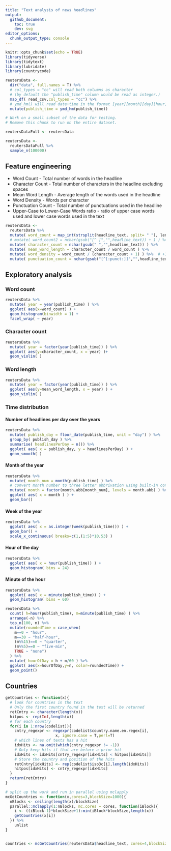 ```yaml
---
title: "Text analysis of news headlines"
output:
  github_document:
    toc: true
    dev: svg
editor_options: 
  chunk_output_type: console
---
```


```r
knitr::opts_chunk$set(echo = TRUE)
library(tidyverse)
library(tidytext)
library(lubridate)
library(countrycode)
```

```r
reutersData <- 
  dir("data", full.names = T) %>% 
  # col_types = "cc" will read both columns as character
  # (by default the "publish_time" column would be read as integer.)
  map_df( read_csv,col_types = "cc") %>%
  # ymd_hm() will read date+time in the format [year][month][day][hour][minute]
  mutate(publish_time = ymd_hm(publish_time))
```


```r
# Work on a small subset of the data for testing.
# Remove this chunk to run on the entire dataset.

reutersDataFull <- reutersData

reutersData <- 
  reutersDataFull %>% 
  sample_n(100000)
```


## Feature engineering


* Word Count - Total number of words in the headline
* Character Count - Total number of characters in the headline excluding spaces
* Mean Word Length - Average length of the words used in the headline
* Word Density - Words per character
* Punctuation Count - Total number of punctuations used in the headline
* Upper-Case to Lower-Case Words ratio - ratio of upper case words used and lower case words used in the text

```r
reutersData <-
  reutersData %>% 
  mutate( word_count = map_int(strsplit(headline_text, split= " "), length) ) %>%
  # mutate( word_count2 = nchar(gsub("[^ ]","",headline_text)) + 1 ) %>% # alternative
  mutate( character_count = nchar(gsub(" ","",headline_text)) ) %>%
  mutate( mean_word_length = character_count / word_count ) %>%
  mutate( word_density = word_count / (character_count + 1) ) %>%  # +1 because... it was in the kaggle solution
  mutate( punctuation_count = nchar(gsub("[^[:punct:]]","",headline_text)) )
```

## Exploratory analysis

### Word count

```r
reutersData %>% 
  mutate( year = year(publish_time) ) %>% 
  ggplot( aes(x=word_count) ) +
  geom_histogram(binwidth = 1) +
  facet_wrap( ~ year)
```

### Character count

```r
reutersData %>% 
  mutate( year = factor(year(publish_time)) ) %>% 
  ggplot( aes(y=character_count, x = year) )+
  geom_violin( )
```

### Word length

```r
reutersData %>% 
  mutate( year = factor(year(publish_time)) ) %>% 
  ggplot( aes(y=mean_word_length, x = year) ) +
  geom_violin( )
```

### Time distribution

#### Number of headlines per day over the years

```r
reutersData %>% 
  mutate( publish_day = floor_date(publish_time, unit = "day") ) %>% 
  group_by( publish_day ) %>% 
  summarise( headlinesPerDay = n()) %>%
  ggplot( aes( x = publish_day, y = headlinesPerDay) ) +
  geom_smooth( )
```

#### Month of the year

```r
reutersData %>% 
  mutate( month_num = month(publish_time) ) %>%
  # convert month number to three letter abbrivation using built-in constant month.abb
  mutate( month = factor(month.abb[month_num], levels = month.abb) ) %>% 
  ggplot( aes( x = month ) ) +
  geom_bar()
```

#### Week of the year

```r
reutersData %>% 
  ggplot( aes( x = as.integer(week(publish_time))) ) +
  geom_bar() +
  scale_x_continuous( breaks=c(1,(1:5)*10,53) )
```

#### Hour of the day

```r
reutersData %>% 
  ggplot( aes( x = hour(publish_time)) ) +
  geom_histogram( bins = 24)
```

#### Minute of the hour

```r
reutersData %>% 
  ggplot( aes( x = minute(publish_time)) ) +
  geom_histogram( bins = 60)
```

```r

reutersData %>% 
  count( h=hour(publish_time), m=minute(publish_time) ) %>% 
  arrange(-n) %>% 
  top_n(100, n) %>% 
  mutate(roundedTime = case_when(
    m==0 ~ "hour",
    m==30 ~ "half-hour",
    (m%%15)==0 ~ "quarter",
    (m%%5)==0 ~ "five-min",
    TRUE ~ "none")
  ) %>% 
  mutate( hourOfDay = h + m/60 ) %>% 
  ggplot( aes(x=hourOfDay,y=n, color=roundedTime)) +
  geom_point()

```

## Countries

```r
getCountries <- function(x){
  # look for countries in the text
  # Only the first country found in the text will be returned
  retCntry <- character(length(x))
  hitpos <- rep(Inf,length(x))
  # for each country
  for(i in 1:nrow(codelist)){
    cntry_regexpr <- regexpr(codelist$country.name.en.regex[i], 
                      x, ignore.case = T,perl=T)
    # which lines of texts has a hit
    idxHits <- na.omit(which(cntry_regexpr != -1))
    # Only keep hits if that are before a prior hit
    idxHits <- idxHits[cntry_regexpr[idxHits] < hitpos[idxHits]]
    # Store the country and position of the hits
    retCntry[idxHits] <- rep(codelist$iso3c[i],length(idxHits))
    hitpos[idxHits] <- cntry_regexpr[idxHits]
  }
  return(retCntry)
}

# split up the work and run in parallel using mclapply 
mcGetCountries <- function(x,cores=3,blockSize=1000){
  nBlocks <- ceiling(length(x)/blockSize)
  parallel::mclapply(1:nBlocks, mc.cores = cores, function(iBlock){
    i <- ((iBlock-1)*blockSize+1):min(iBlock*blockSize,length(x))
    getCountries(x[i])
  }) %>% 
    unlist
}


countries <- mcGetCountries(reutersData$headline_text, cores=4,blockSize = 10000) 
```


